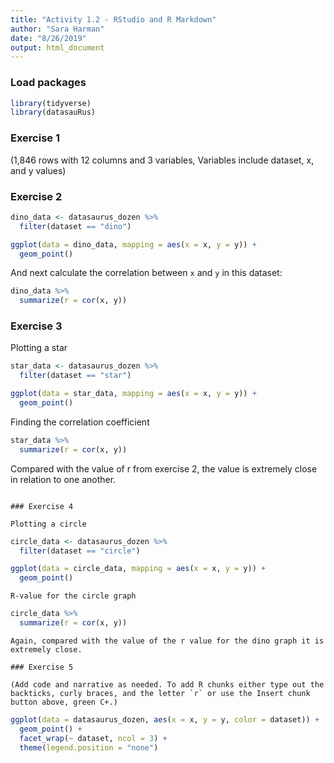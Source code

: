 ```yaml
---
title: "Activity 1.2 - RStudio and R Markdown"
author: "Sara Harman"
date: "8/26/2019"
output: html_document
---
```


### Load packages

```r
library(tidyverse) 
library(datasauRus)

```


### Exercise 1

(1,846 rows with 12 columns and 3 variables, Variables include dataset, x, and y values)

### Exercise 2


```r
dino_data <- datasaurus_dozen %>%
  filter(dataset == "dino")

ggplot(data = dino_data, mapping = aes(x = x, y = y)) +
  geom_point()
```

And next calculate the correlation between `x` and `y` in this dataset:

```r
dino_data %>%
  summarize(r = cor(x, y))
```

### Exercise 3

Plotting a star

```r
star_data <- datasaurus_dozen %>%
  filter(dataset == "star")

ggplot(data = star_data, mapping = aes(x = x, y = y)) +
  geom_point()
```
Finding the correlation coefficient

```r

star_data %>%
  summarize(r = cor(x, y))
```
Compared with the value of r from exercise 2, the value is extremely close in relation to one another. 
```

### Exercise 4

Plotting a circle
```
```r

circle_data <- datasaurus_dozen %>%
  filter(dataset == "circle")

ggplot(data = circle_data, mapping = aes(x = x, y = y)) +
  geom_point()

```
```
R-value for the circle graph
```

```r

circle_data %>%
  summarize(r = cor(x, y))
```

```
Again, compared with the value of the r value for the dino graph it is extremely close. 

### Exercise 5

(Add code and narrative as needed. To add R chunks either type out the backticks, curly braces, and the letter `r` or use the Insert chunk button above, green C+.)
```
```r
ggplot(data = datasaurus_dozen, aes(x = x, y = y, color = dataset)) +
  geom_point() +
  facet_wrap(~ dataset, ncol = 3) +
  theme(legend.position = "none")
```




